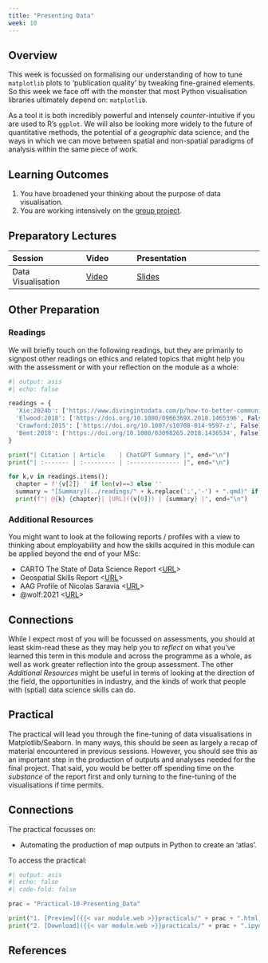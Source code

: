 ```yaml
---
title: "Presenting Data"
week: 10
---
```


## Overview

This week is focussed on formalising our understanding of how to tune `matplotlib` plots to 'publication quality' by tweaking fine-grained elements. So this week we face off with the monster that most Python visualisation libraries ultimately depend on: `matplotlib`. 

As a tool it is both incredibly powerful and intensely *counter*-intuitive if you are used to R's `ggplot`. We will also be looking more widely to the future of quantitative methods, the potential of a *geographic* data science, and the ways in which we can move between spatial and non-spatial paradigms of analysis within the same piece of work.

::: {.callout-important}
## Learning Outcomes

1. You have broadened your thinking about the purpose of data visualisation.
2. You are working intensively on the [group project](../assessments/group.qmd).

::: 

## Preparatory Lectures

| Session | Video | Presentation | 
| :------ | :---- | :----------- | 
| Data Visualisation | [Video]({{< var vids.visualising >}}) | [Slides](../lectures/{{< meta week >}}.1-Visualising_Data.qmd) | 

## Other Preparation

### Readings

We will briefly touch on the following readings, but they are primarily to signpost other readings on ethics and related topics that might help you with the assessment or with your reflection on the module as a whole:

```python
#| output: asis
#| echo: false

readings = {
  'Xie:2024b': ['https://www.divingintodata.com/p/how-to-better-communicate-as-a-data-scientist-6fc5428d3143', False],
  'Elwood:2018': ['https://doi.org/10.1080/0966369X.2018.1465396', False],
  'Crawford:2015': ['https://doi.org/10.1007/s10708-014-9597-z', False],
  'Bemt:2018': ['https://doi.org/10.1080/03098265.2018.1436534', False],
}

print("| Citation | Article    | ChatGPT Summary |", end="\n")
print("| :------- | :--------- | :-------------- |", end="\n")

for k,v in readings.items():
  chapter = f'{v[2]} ' if len(v)==3 else ''
  summary = "[Summary](../readings/" + k.replace(':','-') + ".qmd)" if v[1] else "N/A"
  print(f"| @{k} {chapter}| [URL]({v[0]}) | {summary} |", end="\n")

```

### Additional Resources

You might want to look at the following reports / profiles with a view to thinking about employability and how the skills acquired in this module can be applied beyond the end of your MSc:

- CARTO The State of Data Science Report <[URL](https://carto.com/blog/the-state-of-spatial-data-science-2024-report)>
- Geospatial Skills Report <[URL](https://www.gov.uk/government/publications/demand-for-geospatial-skills-report-for-the-geospatial-commission)>
- AAG Profile of Nicolas Saravia <[URL](https://www.aag.org/profile/nicolas-saravia/)>
- @wolf:2021 <[URL](https://doi.org/10.1177%2F0309132520924722)>

::: {.callout-tip}

## Connections

While I expect most of you will be focussed on assessments, you should at least skim-read these as they may help you to *reflect* on what you've learned this term in this module and across the programme as a whole, as well as work greater reflection into the group assessment. The other *Additional Resources* might be useful in terms of looking at the direction of the field, the opportunities in industry, and the kinds of work that people with (sptial) data science skills can do.

:::

## Practical

The practical will lead you through the fine-tuning of data visualisations in Matplotlib/Seaborn. In many ways, this should be seen as largely a recap of material encountered in previous sessions. However, you should see this as an important step in the production of outputs and analyses needed for the final project. That said, you would be better off spending time on the *substance* of the report first and only turning to the fine-tuning of the visualisations if time permits.

::: {.callout-tip}
## Connections

The practical focusses on:

- Automating the production of map outputs in Python to create an 'atlas'.

:::

To access the practical:

```python
#| output: asis
#| echo: false
#| code-fold: false

prac = "Practical-10-Presenting_Data"

print("1. [Preview]({{< var module.web >}}practicals/" + prac + ".html)")
print("2. [Download]({{< var module.web >}}practicals/" + prac + ".ipynb)")

```

## References 
